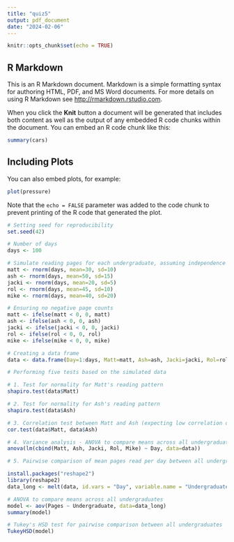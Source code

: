 ```yaml
---
title: "quiz5"
output: pdf_document
date: "2024-02-06"
---
```


```r
knitr::opts_chunk$set(echo = TRUE)
```

## R Markdown

This is an R Markdown document. Markdown is a simple formatting syntax for authoring HTML, PDF, and MS Word documents. For more details on using R Markdown see <http://rmarkdown.rstudio.com>.

When you click the **Knit** button a document will be generated that includes both content as well as the output of any embedded R code chunks within the document. You can embed an R code chunk like this:

```r
summary(cars)
```

## Including Plots

You can also embed plots, for example:

```r
plot(pressure)
```

Note that the `echo = FALSE` parameter was added to the code chunk to prevent printing of the R code that generated the plot.


```r
# Setting seed for reproducibility
set.seed(42)

# Number of days
days <- 100

# Simulate reading pages for each undergraduate, assuming independence
matt <- rnorm(days, mean=30, sd=10)
ash <- rnorm(days, mean=50, sd=15)
jacki <- rnorm(days, mean=20, sd=5)
rol <- rnorm(days, mean=45, sd=10)
mike <- rnorm(days, mean=40, sd=20)

# Ensuring no negative page counts
matt <- ifelse(matt < 0, 0, matt)
ash <- ifelse(ash < 0, 0, ash)
jacki <- ifelse(jacki < 0, 0, jacki)
rol <- ifelse(rol < 0, 0, rol)
mike <- ifelse(mike < 0, 0, mike)

# Creating a data frame
data <- data.frame(Day=1:days, Matt=matt, Ash=ash, Jacki=jacki, Rol=rol, Mike=mike)

# Performing five tests based on the simulated data

# 1. Test for normality for Matt's reading pattern
shapiro.test(data$Matt)

# 2. Test for normality for Ash's reading pattern
shapiro.test(data$Ash)

# 3. Correlation test between Matt and Ash (expecting low correlation due to independence)
cor.test(data$Matt, data$Ash)

# 4. Variance analysis - ANOVA to compare means across all undergraduates
anova(lm(cbind(Matt, Ash, Jacki, Rol, Mike) ~ Day, data=data))

# 5. Pairwise comparison of mean pages read per day between all undergraduates using Tukey's HSD test

install.packages("reshape2")
library(reshape2)
data_long <- melt(data, id.vars = "Day", variable.name = "Undergraduate", value.name = "Pages")

# ANOVA to compare means across all undergraduates
model <- aov(Pages ~ Undergraduate, data=data_long)
summary(model)

# Tukey's HSD test for pairwise comparison between all undergraduates
TukeyHSD(model)


```

